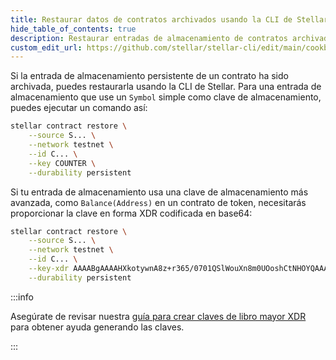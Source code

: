 ```yaml
---
title: Restaurar datos de contratos archivados usando la CLI de Stellar
hide_table_of_contents: true
description: Restaurar entradas de almacenamiento de contratos archivados usando la CLI de Stellar
custom_edit_url: https://github.com/stellar/stellar-cli/edit/main/cookbook/restore-contract-storage.mdx
---
```


Si la entrada de almacenamiento persistente de un contrato ha sido archivada, puedes restaurarla usando la CLI de Stellar. Para una entrada de almacenamiento que use un `Symbol` simple como clave de almacenamiento, puedes ejecutar un comando así:

```bash
stellar contract restore \
    --source S... \
    --network testnet \
    --id C... \
    --key COUNTER \
    --durability persistent
```

Si tu entrada de almacenamiento usa una clave de almacenamiento más avanzada, como `Balance(Address)` en un contrato de token, necesitarás proporcionar la clave en forma XDR codificada en base64:

```bash
stellar contract restore \
    --source S... \
    --network testnet \
    --id C... \
    --key-xdr AAAABgAAAAHXkotywnA8z+r365/0701QSlWouXn8m0UOoshCtNHOYQAAAA4AAAAHQmFsYW5jZQAAAAAB \
    --durability persistent
```

:::info

Asegúrate de revisar nuestra [guía para crear claves de libro mayor XDR](../../../build/guides/rpc/generate-ledger-keys-python.mdx) para obtener ayuda generando las claves.

:::
